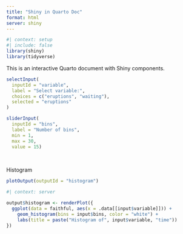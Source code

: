 ```yaml
---
title: "Shiny in Quarto Doc"
format: html
server: shiny
---
```



```r
#| context: setup
#| include: false
library(shiny)
library(tidyverse)
```


This is an interactive Quarto document with Shiny components.

```r
selectInput(
  inputId = "variable",
  label = "Select variable:",
  choices = c("eruptions", "waiting"),
  selected = "eruptions"
)

sliderInput(
  inputId = "bins",
  label = "Number of bins",
  min = 1, 
  max = 30,
  value = 15)
```

\

Histogram

```r
plotOutput(outputId = "histogram")
```


```r
#| context: server

output$histogram <- renderPlot({
  ggplot(data = faithful, aes(x = .data[[input$variable]])) +
    geom_histogram(bins = input$bins, color = "white") +
    labs(title = paste("Histogram of", input$variable, "time"))
})
```

